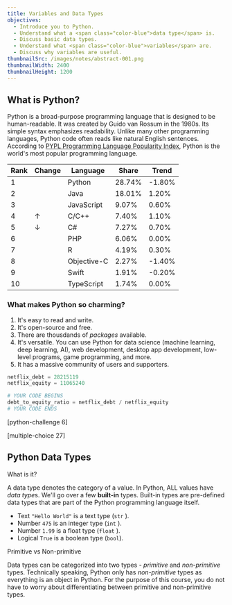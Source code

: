 ```yaml
---
title: Variables and Data Types
objectives:
  - Introduce you to Python.
  - Understand what a <span class="color-blue">data type</span> is.
  - Discuss basic data types.
  - Understand what <span class="color-blue">variables</span> are.
  - Discuss why variables are useful.
thumbnailSrc: /images/notes/abstract-001.png
thumbnailWidth: 2400
thumbnailHeight: 1200
---
```


<CenteredColumn>

## What is Python?

Python is a <span className="color-purple">broad-purpose</span> programming language that is designed to be <span className="color-purple">human-readable</span>. It was created by Guido van Rossum in the 1980s. Its simple syntax emphasizes readability. Unlike many other programming languages, Python code often reads like natural English sentences. According to [PYPL Programming Language Popularity Index](https://pypl.github.io/PYPL.html), Python is the world's most popular programming language.

| Rank | Change | Language    | Share  | Trend  |
| ---- | ------ | ----------- | ------ | ------ |
| 1    |        | Python      | 28.74% | -1.80% |
| 2    |        | Java        | 18.01% | 1.20%  |
| 3    |        | JavaScript  | 9.07%  | 0.60%  |
| 4    | ↑      | C/C++       | 7.40%  | 1.10%  |
| 5    | ↓      | C#          | 7.27%  | 0.70%  |
| 6    |        | PHP         | 6.06%  | 0.00%  |
| 7    |        | R           | 4.19%  | 0.30%  |
| 8    |        | Objective-C | 2.27%  | -1.40% |
| 9    |        | Swift       | 1.91%  | -0.20% |
| 10   |        | TypeScript  | 1.74%  | 0.00%  |

### What makes Python so charming?

1.  It's easy to read and write.
2.  It's open-source and free.
3.  There are thousdands of _packages_ available.
4.  It's versatile. You can use Python for data science (machine learning, deep learning, AI), web development, desktop app development, low-level programs, game programming, and more.
5.  It has a massive community of users and supporters.

```python
netflix_debt = 28215119
netflix_equity = 11065240

# YOUR CODE BEGINS
debt_to_equity_ratio = netflix_debt / netflix_equity
# YOUR CODE ENDS
```

</CenteredColumn>

[python-challenge 6]

[multiple-choice 27]

<CenteredColumn>

## Python Data Types

<Chip color="orange">What is it?</Chip>

A data type denotes the category of a value. In Python, ALL values have *data type*s. We'll go over a few **built-in** types. Built-in types are pre-defined data types that are part of the Python programming language itself.

- Text `"Hello World"` is a text type (`str` ).
- Number `475` is an integer type (`int` ).
- Number `1.99` is a float type (`float` ).
- Logical `True` is a boolean type (`bool`).

<Chip color="blue">Primitive vs Non-primitive</Chip>

Data types can be categorized into two types - _primitive_ and _non-primitive_ types. Technically speaking, Python only has _non-primitive_ types as everything is an object in Python. For the purpose of this course, you do not have to worry about differentiating between primitive and non-primitive types.

</CenteredColumn>
